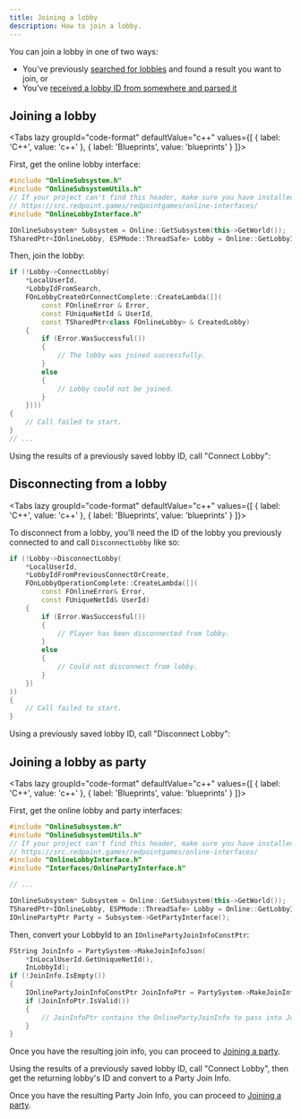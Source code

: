 ```yaml
---
title: Joining a lobby
description: How to join a lobby.
---
```




You can join a lobby in one of two ways:

- You've previously [searched for lobbies](ossv1/lobbies/finding.mdx) and found a result you want to join, or
- You've [received a lobby ID from somewhere and parsed it](ossv1/lobbies/data.mdx#parsing-a-string-as-a-lobby-id)

## Joining a lobby

<Tabs lazy groupId="code-format" defaultValue="c++" values={[ { label: 'C++', value: 'c++' }, { label: 'Blueprints', value: 'blueprints' } ]}>
<TabItem value="c++">

First, get the online lobby interface:

```cpp
#include "OnlineSubsystem.h"
#include "OnlineSubsystemUtils.h"
// If your project can't find this header, make sure you have installed the headers from here:
// https://src.redpoint.games/redpointgames/online-interfaces/
#include "OnlineLobbyInterface.h"

IOnlineSubsystem* Subsystem = Online::GetSubsystem(this->GetWorld());
TSharedPtr<IOnlineLobby, ESPMode::ThreadSafe> Lobby = Online::GetLobbyInterface(Subsystem);
```

Then, join the lobby:

```cpp
if (!Lobby->ConnectLobby(
    *LocalUserId,
    *LobbyIdFromSearch,
    FOnLobbyCreateOrConnectComplete::CreateLambda([](
        const FOnlineError & Error,
        const FUniqueNetId & UserId,
        const TSharedPtr<class FOnlineLobby> & CreatedLobby)
    {
        if (Error.WasSuccessful())
        {
            // The lobby was joined successfully.
        }
        else
        {
            // Lobby could not be joined.
        }
    })))
{
    // Call failed to start.
}
// ...
```
</TabItem>
<TabItem value="blueprints">

Using the results of a previously saved lobby ID, call "Connect Lobby":

<Blueprint height="450px" blueprint={bpConnect} />
</TabItem>
</Tabs>


## Disconnecting from a lobby

<Tabs lazy groupId="code-format" defaultValue="c++" values={[ { label: 'C++', value: 'c++' }, { label: 'Blueprints', value: 'blueprints' } ]}>
<TabItem value="c++">

To disconnect from a lobby, you'll need the ID of the lobby you previously connected to and call `DisconnectLobby` like so:

```cpp
if (!Lobby->DisconnectLobby(
    *LocalUserId,
    *LobbyIdFromPreviousConnectOrCreate,
    FOnLobbyOperationComplete::CreateLambda([](
        const FOnlineError& Error,
        const FUniqueNetId& UserId)
    {
        if (Error.WasSuccessful())
        {
            // Player has been disconnected from lobby.
        }
        else
        {
            // Could not disconnect from lobby.
        }
    })
))
{
    // Call failed to start.
}
```


</TabItem>
<TabItem value="blueprints">

Using a previously saved lobby ID, call "Disconnect Lobby":

<Blueprint height="350px" blueprint={bpDisconnect} />
</TabItem>
</Tabs>

## Joining a lobby as party

<Tabs lazy groupId="code-format" defaultValue="c++" values={[ { label: 'C++', value: 'c++' }, { label: 'Blueprints', value: 'blueprints' } ]}>
<TabItem value="c++">

First, get the online lobby and party interfaces:

```cpp
#include "OnlineSubsystem.h"
#include "OnlineSubsystemUtils.h"
// If your project can't find this header, make sure you have installed the headers from here:
// https://src.redpoint.games/redpointgames/online-interfaces/
#include "OnlineLobbyInterface.h"
#include "Interfaces/OnlinePartyInterface.h"

// ...

IOnlineSubsystem* Subsystem = Online::GetSubsystem(this->GetWorld());
TSharedPtr<IOnlineLobby, ESPMode::ThreadSafe> Lobby = Online::GetLobbyInterface(Subsystem);
IOnlinePartyPtr Party = Subsystem->GetPartyInterface();
```

Then, convert your LobbyId to an `IOnlinePartyJoinInfoConstPtr`:

```cpp
FString JoinInfo = PartySystem->MakeJoinInfoJson(
    *InLocalUserId.GetUniqueNetId(), 
    InLobbyId);
if (!JoinInfo.IsEmpty()) 
{
    IOnlinePartyJoinInfoConstPtr JoinInfoPtr = PartySystem->MakeJoinInfoFromJson(JoinInfo);
    if (JoinInfoPtr.IsValid()) 
    {
        // JoinInfoPtr contains the OnlinePartyJoinInfo to pass into JoinParty().
    }
}
```

Once you have the resulting join info, you can proceed to [Joining a party](ossv1/lobbies/joining.mdx).

</TabItem>
<TabItem value="blueprints">

Using the results of a previously saved lobby ID, call "Connect Lobby", then get the returning lobby's ID and convert to a Party Join Info.

<Blueprint height="550px" blueprint={bpConnectToParty} />

Once you have the resulting Party Join Info, you can proceed to [Joining a party](ossv1/lobbies/joining.mdx).

</TabItem>
</Tabs>